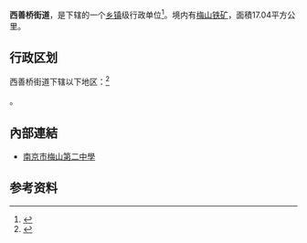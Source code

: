 {{中国乡级行政区|32/01/14/004/000}}

'''西善桥街道'''，是{{PRC admin/fullname|32/01/14/004/000|3}}下辖的一个[[乡镇|乡镇]]级行政单位<ref>{{PRC admin/ref sgc|{{PRC admin/parent|32/01/14/004/000}}}}</ref>。境内有[[梅山铁矿|梅山铁矿]]，面積17.04平方公里。

== 行政区划 ==

西善桥街道下辖以下地区：<ref>{{PRC admin/ref sgc|32/01/14/004/000}}</ref>

{{PRC admin/children|32/01/14/004/000}}。

==內部連結==
* [[南京市梅山第二中學|南京市梅山第二中學]]

== 参考资料 ==

{{reflist}}

{{PRC admin/navcat|32/01/14/004/000}}
{{江苏行政区划小作品}}